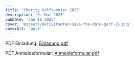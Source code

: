 ```yaml
---
title: 'Charity Golfturnier 2025'
description: '9. Mai 2025'
pubDate: 'Jan 16 2025'
cover: '@assets/aktivitaeten/save-the-date-golf-25.png'
coverAlt: 'golf'
---
```


PDF Einladung: [Einladung.pdf](/aktivitaeten/PDFs/Golf2025-Einladung.pdf)

PDF Anmeldeformular: [Anmeldeformular.pdf](/aktivitaeten/PDFs/Golf2025-Anmeldeformular.pdf)
